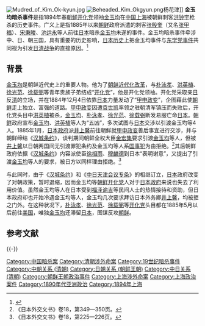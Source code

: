 [[File:Mudred_of_Kim_Ok-kyun.jpg|thumb]]
[[File:Beheaded_Kim_Okgyun.png|thumb]]杨花津]]
'''金玉均暗杀事件'''是指1894年春[[朝鲜王朝|朝鮮]][[开化党|开化党]]领袖[[金玉均|金玉均]]在[[中国|中国]][[上海|上海]]被朝鲜刺客[[洪钟宇|洪钟宇]]枪杀的历史事件。广义上是指1885年以来[[李氏朝鲜|朝鲜]]政府派遣的刺客[[张殷奎|张殷奎]]（又名[[张甲福|张甲福]]）、[[宋秉畯|宋秉畯]]、[[池运永|池运永]]等人前往[[日本|日本]]暗杀[[金玉均|金玉均]]未遂的事件。金玉均暗杀事件牵涉中、日、朝三国，具有重要的历史影响，[[日本历史|日本历史]]上把金玉均事件与[[东学党事件|东学党事件]]共同视为引发[[日清战争|日清战争]]的直接原因。<ref>{{cite book|author=宗泽亚|title=《清日战争：1894—1895》|publisher=世界图书出版公司|date=2012年|pages=第17页}}</ref>

== 背景 ==
{{main|甲申政变}}
[[金玉均|金玉均]]是朝鲜近代史上的重要人物。他为了[[朝鲜|朝鲜]][[近代化|近代化]][[改革|改革]]，与[[朴泳孝|朴泳孝]]、[[洪英植|洪英植]]、[[徐光范|徐光范]]、[[徐载弼|徐载弼]]等青年贵族子弟结成“[[开化党|开化党]]”，他是开化党领袖。开化党采取亲[[日本|日]]反[[清朝|清]]的立场，并在1884年12月4日依靠[[日本|日本]]力量发动了“[[甲申政变|甲申政变]]”，企图藉此使[[朝鲜|朝鲜]]走上独立、富强的道路。[[甲申政变|甲申政变]]因遭[[袁世凯|袁世凯]]率领之驻朝清军镇压而失败后，开化党头目中[[洪英植|洪英植]]被杀，[[金玉均|金玉均]]、[[朴泳孝|朴泳孝]]、[[徐光范|徐光范]]、[[徐载弼|徐载弼]]断发易服亡命[[日本|日本]]。[[朝鲜|朝鲜]]政府宣布[[金玉均|金玉均]]、[[洪英植|洪英植]]等人为“五凶”，多次试图与[[日本|日本]]交涉以引渡金玉均等4人。1885年1月，[[日本政府|日本政府]]派[[井上馨|井上馨]]前往朝鲜就[[甲申政变|甲申政变]]善后事宜进行交涉，并与朝鲜缔结《[[汉城条约|汉城条约]]》，谈判期间朝鲜全权大臣[[金宏集|金宏集]]要求引渡[[金玉均|金玉均]]等人，但被[[井上馨|井上馨]]以日朝两国间无引渡罪犯条约及金玉均等人系[[国事犯|国事犯]]为由拒绝。<ref>《日本外交文书》卷18，第349—350页。</ref>其后朝鲜政府依据《[[汉城条约|汉城条约]]》内容派使臣[[徐相雨|徐相雨]]、[[穆麟德|穆麟德]]到日本“表明谢意”，又提出了引渡[[金玉均|金玉均]]等人的要求，被日方以同样理由拒绝。<ref>《日本外交文书》卷18，第225—226页。</ref>

与此同时，由于《[[汉城条约|汉城条约]]》和《[[中日天津会议专条|中日天津会议专条]]》的相继订立，[[日本|日本]]政府改变了对朝政策，暂时退缩，因而金玉均等[[朝鲜|朝鲜]][[开化党|开化党]]人对于[[日本政府|日本政府]]来说也失去了利用价值。虽然金玉均等人在日本受到[[福泽谕吉|福泽谕吉]]等民间人士的热情接待和资助，但日本政府却也开始冷遇金玉均等人，金玉均几次要求拜访日本外务卿[[井上馨|井上馨]]，均被拒之门外。在这种状况下，[[朴泳孝|朴泳孝]]、[[徐光范|徐光范]]、[[徐载弼|徐载弼]]等[[开化党|开化党]]头目都在1885年5月以后前往[[美国|美国]]，唯独[[金玉均|金玉均]]还滞留[[日本|日本]]，图谋反攻[[朝鲜|朝鲜]]。

== 参考文献 ==
{{Reflist|32em}}

{{-}}
{{甲午战争}}
{{李氏朝鲜历史事件}}
[[Category:中国暗杀案|Category:中国暗杀案]]
[[Category:清朝涉外命案|Category:清朝涉外命案]]
[[Category:19世纪暗杀事件|Category:19世纪暗杀事件]]
[[Category:中朝关系_(清朝)|Category:中朝关系 (清朝)]]
[[Category:日朝关系_(朝鲜王朝)|Category:日朝关系 (朝鲜王朝)]]
[[Category:中日关系_(清朝)|Category:中日关系 (清朝)]]
[[Category:朝鲜王朝政治事件|Category:朝鲜王朝政治事件]]
[[Category:上海涉外命案|Category:上海涉外命案]]
[[Category:上海政治案件|Category:上海政治案件]]
[[Category:1890年代亚洲政治|Category:1890年代亚洲政治]]
[[Category:1894年上海|Category:1894年上海]]